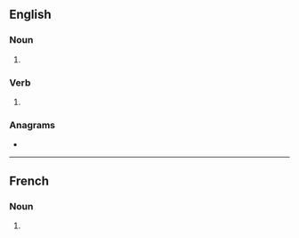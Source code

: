==English==

===Noun===
{{head|en|noun plural form}}

# {{plural of|marinade|lang=en}}

===Verb===
{{head|en|verb form}}

# {{en-third-person singular of|marinade}}

===Anagrams===
* {{anagrams|en|a=aadeimnrs|Madeirans|marsdenia}}

----

==French==

===Noun===
{{head|fr|noun plural form|g=f}}

# {{plural of|marinade|lang=fr}}